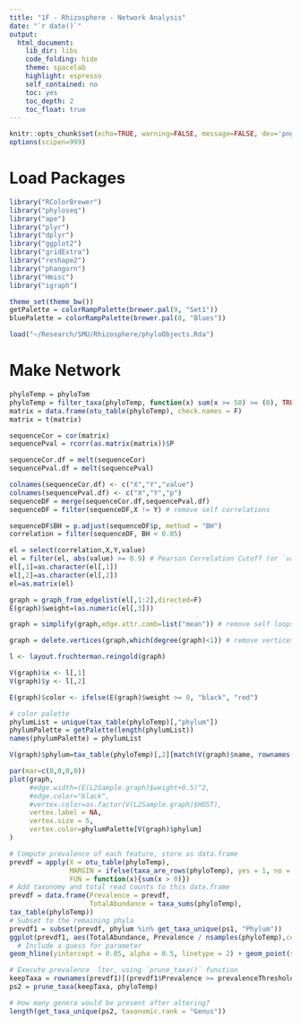 ```yaml
---
title: "1F - Rhizosphere - Network Analysis"
date: "`r date()`"
output: 
  html_document:
    lib_dir: libs
    code_folding: hide
    theme: spacelab
    highlight: espresso
    self_contained: no
    toc: yes
    toc_depth: 2
    toc_float: true
---
```


```r
knitr::opts_chunk$set(echo=TRUE, warning=FALSE, message=FALSE, dev='png', fig.width=10)
options(scipen=999)
```

# Load Packages

```r
library("RColorBrewer")
library("phyloseq")
library("ape")
library("plyr")
library("dplyr")
library("ggplot2")
library("gridExtra")
library("reshape2")
library("phangorn")
library("Hmisc")
library("igraph")

theme_set(theme_bw())
getPalette = colorRampPalette(brewer.pal(9, "Set1"))
bluePalette = colorRampPalette(brewer.pal(8, "Blues"))

load("~/Research/SMU/Rhizosphere/phyloObjects.Rda")
```

# Make Network

```r
phyloTemp = phyloTom
phyloTemp = filter_taxa(phyloTemp, function(x) sum(x >= 50) >= (8), TRUE)
matrix = data.frame(otu_table(phyloTemp), check.names = F)
matrix = t(matrix)

sequenceCor = cor(matrix)
sequencePval = rcorr(as.matrix(matrix))$P

sequenceCor.df = melt(sequenceCor)
sequencePval.df = melt(sequencePval)

colnames(sequenceCor.df) <- c("X","Y","value")
colnames(sequencePval.df) <- c("X","Y","p")
sequenceDF = merge(sequenceCor.df,sequencePval.df)
sequenceDF = filter(sequenceDF,X != Y) # remove self correlations

sequenceDF$BH = p.adjust(sequenceDF$p, method = "BH")
correlation = filter(sequenceDF, BH < 0.05)

el = select(correlation,X,Y,value)
el = filter(el, abs(value) >= 0.9) # Pearson Correlation Cutoff (or `value <= -0.2`)
el[,1]=as.character(el[,1])
el[,2]=as.character(el[,2])
el=as.matrix(el)

graph = graph_from_edgelist(el[,1:2],directed=F)
E(graph)$weight=(as.numeric(el[,3]))

graph = simplify(graph,edge.attr.comb=list("mean")) # remove self loops and redundant edges. For redundant edges, it will reduce down to one and make the new weight the mean

graph = delete.vertices(graph,which(degree(graph)<1)) # remove vertices with degrees less than 1

l <- layout.fruchterman.reingold(graph)

V(graph)$x <- l[,1]
V(graph)$y <- l[,2]

E(graph)$color <- ifelse(E(graph)$weight >= 0, "black", "red")

# color palette
phylumList = unique(tax_table(phyloTemp)[,"phylum"])
phylumPalette = getPalette(length(phylumList))
names(phylumPalette) = phylumList

V(graph)$phylum=tax_table(phyloTemp)[,2][match(V(graph)$name, rownames(tax_table(phyloTemp)))]

```

```r
par(mar=c(0,0,0,0))
plot(graph,
     #edge.width=(E(L2Sample.graph)$weight+0.5)^2,
     #edge.color="black",
     #vertex.color=as.factor(V(L2Sample.graph)$HOST),
     vertex.label = NA,
     vertex.size = 5,
     vertex.color=phylumPalette[V(graph)$phylum]
)
```


```r

# Compute prevalence of each feature, store as data.frame
prevdf = apply(X = otu_table(phyloTemp),
               MARGIN = ifelse(taxa_are_rows(phyloTemp), yes = 1, no = 2),
               FUN = function(x){sum(x > 0)})
# Add taxonomy and total read counts to this data.frame
prevdf = data.frame(Prevalence = prevdf,
                    TotalAbundance = taxa_sums(phyloTemp),
tax_table(phyloTemp))
# Subset to the remaining phyla
prevdf1 = subset(prevdf, phylum %in% get_taxa_unique(ps1, "Phylum"))
ggplot(prevdf1, aes(TotalAbundance, Prevalence / nsamples(phyloTemp),color=Phylum)) +
  # Include a guess for parameter
geom_hline(yintercept = 0.05, alpha = 0.5, linetype = 2) + geom_point(size = 2, alpha = 0.7) + scale_x_log10() + xlab("Total Abundance") + ylab("Prevalence [Frac. Samples]") + facet_wrap(~Phylum) + theme(legend.position="none")

# Execute prevalence  lter, using `prune_taxa()` function
keepTaxa = rownames(prevdf1)[(prevdf1$Prevalence >= prevalenceThreshold)]
ps2 = prune_taxa(keepTaxa, phyloTemp)

# How many genera would be present after altering?
length(get_taxa_unique(ps2, taxonomic.rank = "Genus"))


```

